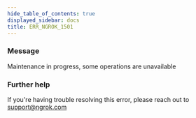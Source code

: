 ```yaml
---
hide_table_of_contents: true
displayed_sidebar: docs
title: ERR_NGROK_1501
---
```


### Message

Maintenance in progress, some operations are unavailable

<ErrorDetails />

### Further help

If you're having trouble resolving this error, please reach out to [support@ngrok.com](mailto:support@ngrok.com?subject=Help%20with%20ERR_NGROK_1501)
